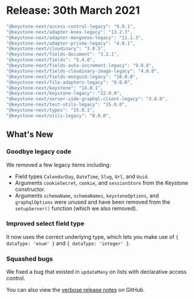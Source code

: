 
# Release: 30th March 2021

```typescript
"@keystone-next/access-control-legacy": "9.0.1",
"@keystone-next/adapter-knex-legacy": "13.2.3",
"@keystone-next/adapter-mongoose-legacy": "11.1.3",
"@keystone-next/adapter-prisma-legacy": "4.0.1",
"@keystone-next/cloudinary": "3.0.5",
"@keystone-next/fields-document": "3.2.1",
"@keystone-next/fields": "5.4.0",
"@keystone-next/fields-auto-increment-legacy": "9.0.0",
"@keystone-next/fields-cloudinary-image-legacy": "4.0.0",
"@keystone-next/fields-mongoid-legacy": "10.0.0",
"@keystone-next/file-adapters-legacy": "8.0.0",
"@keystone-next/keystone": "14.0.1",
"@keystone-next/keystone-legacy": "22.0.0",
"@keystone-next/server-side-graphql-client-legacy": "3.0.0",
"@keystone-next/test-utils-legacy": "15.0.0",
"@keystone-next/types": "15.0.1",
"@keystone-next/utils-legacy": "8.0.0",
```

## What's New

### Goodbye legacy code <Emoji symbol="👋" alt="wave"/> <Emoji symbol="🌇" alt="sunset"/>

We removed a few legacy items including:

- Field types `CalendarDay`, `DateTime`, `Slug`, `Url`, and `Uuid`.
- Arguments `cookieSecret`, `cookie`, and `sessionStore` from the Keystone constructor.
- Arguments `schemaName`, `schemaNames`, `keystoneOptions`, and `graphqlOptions` were unused and have been removed from the `setupServer()` function (which we also removed).

### Improved select field type <Emoji symbol="🔽" alt="down arrow"/>

It now uses the correct underlying type, which lets you make use of `{ dataType: 'enum' }` and `{ dataType: 'integer' }`.

### Squashed bugs <Emoji symbol="🐛" alt="bug"/>

We fixed a bug that existed in `updateMany` on lists with declarative access control.

You can also view the [verbose release notes](https://github.com/keystonejs/keystone/releases/tag/2021-03-30) on GitHub.

